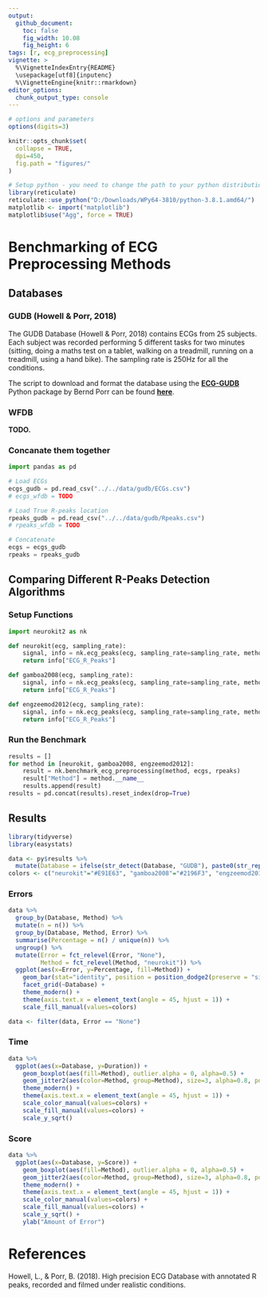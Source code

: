 ```yaml
---
output: 
  github_document:
    toc: false
    fig_width: 10.08
    fig_height: 6
tags: [r, ecg_preprocessing]
vignette: >
  %\VignetteIndexEntry{README}
  \usepackage[utf8]{inputenc}
  %\VignetteEngine{knitr::rmarkdown}
editor_options: 
  chunk_output_type: console
---
```


```r
# options and parameters
options(digits=3)

knitr::opts_chunk$set(
  collapse = TRUE,
  dpi=450,
  fig.path = "figures/"
)

# Setup python - you need to change the path to your python distribution
library(reticulate)
reticulate::use_python("D:/Downloads/WPy64-3810/python-3.8.1.amd64/")
matplotlib <- import("matplotlib")
matplotlib$use("Agg", force = TRUE)
```




# Benchmarking of ECG Preprocessing Methods

## Databases

### GUDB (Howell \& Porr, 2018)

The GUDB Database (Howell \& Porr, 2018) contains ECGs from 25 subjects. Each subject was recorded performing 5 different tasks for two minutes (sitting, doing a maths test on a tablet, walking on a treadmill, running on a treadmill, using a hand bike). The sampling rate is 250Hz for all the conditions.

The script to download and format the database using the [**ECG-GUDB**](https://github.com/berndporr/ECG-GUDB) Python package by Bernd Porr can be found [**here**]().

### WFDB 

**TODO.**

### Concanate them together

```python
import pandas as pd

# Load ECGs
ecgs_gudb = pd.read_csv("../../data/gudb/ECGs.csv")
# ecgs_wfdb = TODO

# Load True R-peaks location
rpeaks_gudb = pd.read_csv("../../data/gudb/Rpeaks.csv")
# rpeaks_wfdb = TODO

# Concatenate
ecgs = ecgs_gudb
rpeaks = rpeaks_gudb
```







## Comparing Different R-Peaks Detection Algorithms

### Setup Functions
```python
import neurokit2 as nk

def neurokit(ecg, sampling_rate):
    signal, info = nk.ecg_peaks(ecg, sampling_rate=sampling_rate, method="neurokit")
    return info["ECG_R_Peaks"]

def gamboa2008(ecg, sampling_rate):
    signal, info = nk.ecg_peaks(ecg, sampling_rate=sampling_rate, method="gamboa2008")
    return info["ECG_R_Peaks"]

def engzeemod2012(ecg, sampling_rate):
    signal, info = nk.ecg_peaks(ecg, sampling_rate=sampling_rate, method="engzeemod2012")
    return info["ECG_R_Peaks"]
```

### Run the Benchmark
```python
results = []
for method in [neurokit, gamboa2008, engzeemod2012]:
    result = nk.benchmark_ecg_preprocessing(method, ecgs, rpeaks)
    result["Method"] = method.__name__
    results.append(result)
results = pd.concat(results).reset_index(drop=True)
```










## Results

```r
library(tidyverse)
library(easystats)

data <- py$results %>% 
  mutate(Database = ifelse(str_detect(Database, "GUDB"), paste0(str_replace(Database, "GUDB_", "GUDB ("), ")"), Database))
colors <- c("neurokit"="#E91E63", "gamboa2008"="#2196F3", "engzeemod2012"="#FF9800")
```

### Errors

```r
data %>% 
  group_by(Database, Method) %>% 
  mutate(n = n()) %>% 
  group_by(Database, Method, Error) %>% 
  summarise(Percentage = n() / unique(n)) %>% 
  ungroup() %>% 
  mutate(Error = fct_relevel(Error, "None"),
         Method = fct_relevel(Method, "neurokit")) %>% 
  ggplot(aes(x=Error, y=Percentage, fill=Method)) +
    geom_bar(stat="identity", position = position_dodge2(preserve = "single")) +
    facet_grid(~Database) +
    theme_modern() +
    theme(axis.text.x = element_text(angle = 45, hjust = 1)) +
    scale_fill_manual(values=colors)

data <- filter(data, Error == "None")
```

### Time

```r
data %>% 
  ggplot(aes(x=Database, y=Duration)) +
    geom_boxplot(aes(fill=Method), outlier.alpha = 0, alpha=0.5) +
    geom_jitter2(aes(color=Method, group=Method), size=3, alpha=0.8, position=position_jitterdodge()) +
    theme_modern() +
    theme(axis.text.x = element_text(angle = 45, hjust = 1)) +
    scale_color_manual(values=colors) +
    scale_fill_manual(values=colors) +
    scale_y_sqrt()
```

### Score

```r
data %>% 
  ggplot(aes(x=Database, y=Score)) +
    geom_boxplot(aes(fill=Method), outlier.alpha = 0, alpha=0.5) +
    geom_jitter2(aes(color=Method, group=Method), size=3, alpha=0.8, position=position_jitterdodge()) +
    theme_modern() +
    theme(axis.text.x = element_text(angle = 45, hjust = 1)) +
    scale_color_manual(values=colors) +
    scale_fill_manual(values=colors) +
    scale_y_sqrt() +
    ylab("Amount of Error")
```


# References

Howell, L., & Porr, B. (2018). High precision ECG Database with annotated R peaks, recorded and filmed under realistic conditions.
